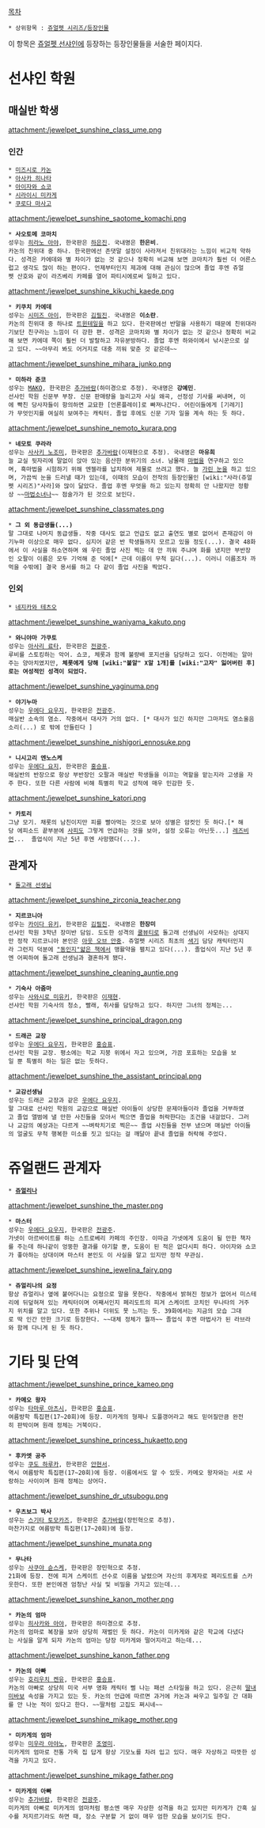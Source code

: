 [[목차]]
 * 상위항목 : [[쥬얼펫 시리즈/등장인물]]

이 항목은 [[쥬얼펫 선샤인]]에 등장하는 등장인물들을 서술한 페이지다.

= 선샤인 학원 =
== 매실반 학생 ==
attachment:/jewelpet_sunshine_class_ume.png
=== 인간 ===
 * [[미즈시로 카논]]
 * [[아사카 히나타]]
 * [[아이자와 쇼코]]
 * [[시라이시 미카게]]
 * [[쿠로다 마사고]]

attachment:/jewelpet_sunshine_saotome_komachi.png
 * '''사오토메 코마치'''
 성우는 [[히라노 아야]], 한국판은 [[하은진]]. 국내명은 '''한은비'''.
 카논의 친위대 중 하나. 한국판에선 존댓말 설정이 사라져서 친위대라는 느낌이 비교적 약하다. 성격은 카에데와 별 차이가 없는 것 같으나 정확히 비교해 보면 코마치가 훨씬 더 어른스럽고 생각도 많이 하는 편이다. 언제부터인지 제과에 대해 관심이 많으며 졸업 후엔 쥬얼펫 산호와 같이 라즈베리 카페를 열어 파티시에로써 일하고 있다.

attachment:/jewelpet_sunshine_kikuchi_kaede.png
 * '''키쿠치 카에데'''
 성우는 [[시미즈 아이]], 한국판은 [[김필진]]. 국내명은 '''이소란'''.
 카논의 친위대 중 하나로 [[트윈테일]]을 하고 있다. 한국판에선 반말을 사용하기 때문에 친위대라기보단 친구라는 느낌이 더 강한 편. 성격은 코마치와 별 차이가 없는 것 같으나 정확히 비교해 보면 카에데 쪽이 훨씬 더 발랄하고 자유분방하다. 졸업 후엔 하와이에서 낚시꾼으로 살고 있다. ~~아무리 봐도 어거지로 대충 끼워 맞춘 것 같은데~~

attachment:/jewelpet_sunshine_mihara_junko.png
 * '''미하라 준코'''
 성우는 [[MAKO]], 한국판은 [[추가바람]](하미경으로 추정). 국내명은 '''강예민'''.
 선샤인 학원 신문부 부장. 신문 판매량을 늘리고자 사실 왜곡, 선정성 기사를 써내며, 이에 빡친 당사자들이 항의하면 교묘한 [언론플레이]로 빠져나간다. 어린이들에게 [기레기]가 무엇인지를 여실히 보여주는 캐릭터. 졸업 후에도 신문 기자 일을 계속 하는 듯 하다.

attachment:/jewelpet_sunshine_nemoto_kurara.png
 * '''네모토 쿠라라'''
 성우는 [[사사키 노조미]], 한국판은 [[추가바람]](이재현으로 추정). 국내명은 '''마유희'''
 늘 교실 뒷자리에 말없이 앉아 있는 음산한 분위기의 소녀. 남몰래 [[마법]]을 연구하고 있으며, 흑마법을 시험하기 위해 엔젤라를 납치하여 제물로 쓰려고 했다. 늘 [[가린 눈]]을 하고 있으며, 가끔씩 눈을 드러낼 때가 있는데, 이때의 모습이 전작의 등장인물인 [wiki:"사라(쥬얼펫 시리즈)"사라]와 많이 닮았다. 졸업 후엔 무엇을 하고 있는지 정확히 안 나왔지만 정황상 ~~[[마법소녀]]나~~ 점술가가 된 것으로 보인다.

attachment:/jewelpet_sunshine_classmates.png
 * '''그 외 동급생들(...)'''
 말 그대로 나머지 동급생들. 작중 대사도 없고 언급도 없고 출연도 별로 없어서 존재감이 야기누마 이상으로 매우 없다. 심지어 같은 반 학생들까지 모르고 있을 정도(...). 결국 48화에서 이 사실을 하소연하며 왜 우린 졸업 사진 찍는 데 안 끼워 주냐며 화를 냈지만 부반장인 오팔이 이름은 모두 기억해 준 덕에[* 근데 이름이 무척 길다(...). 이러니 이름조차 까먹을 수밖에] 결국 용서를 하고 다 같이 졸업 사진을 찍었다.

=== 인외 ===
 * [[네지카와 테츠오]]

attachment:/jewelpet_sunshine_waniyama_kakuto.png
 * '''와니야마 가쿠토'''
 성우는 [[아사리 료타]], 한국판은 [[전광주]].
 루비를 스토킹하는 악어. 쇼코, 체롯과 함께 불량배 포지션을 담당하고 있다. 이전에는 알아주는 양아치였지만, '''체롯에게 당해 [wiki:"불알" X알 1개]를 [wiki:"고자" 잃어버린 후]로는 여성적인 성격이 되었다.'''

attachment:/jewelpet_sunshine_yaginuma.png
 * '''야기누마'''
 성우는 [[우에다 요우지]], 한국판은 [[전광주]].
 매실반 소속의 염소. 작중에서 대사가 거의 없다. [* 대사가 있긴 하지만 그마저도 염소울음소리(...) 로 밖에 안들린다 ]

attachment:/jewelpet_sunshine_nishigori_ennosuke.png
 * '''니시고리 엔노스케'''
 성우는 [[우에다 요지]], 한국판은 [[홍승표]].
 매실반의 반장으로 항상 부반장인 오팔과 매실반 학생들을 이끄는 역할을 맡는지라 고생을 자주 한다. 또한 다른 사람에 비해 특별히 학교 성적에 매우 민감한 듯.

attachment:/jewelpet_sunshine_katori.png
 * '''카토리'''
 그냥 모기. 채롯의 남친이지만 피를 빨아먹는 것으로 보아 성별은 암컷인 듯 하다.[* 해당 에피소드 끝부분에 [[사피(쥬얼펫 시리즈)|사피]]도 그렇게 언급하는 것을 보아, 설정 오류는 아닌듯...] [[레즈비언]]...  졸업식이 지난 5년 후엔 사망했다(...).

== 관계자 ==
 * [[돌고래 선생님]]

attachment:/jewelpet_sunshine_zirconia_teacher.png
 * '''지르코니아'''
 성우는 [[카이다 유키]], 한국판은 [[김필진]]. 국내명은 '''한장미'''
 선샤인 학원 3학년 장미반 담임. 도도한 성격의 [[쿨뷰티]]로 돌고래 선생님이 사모하는 상대지만 정작 지르코니아 본인은 [[아웃 오브 안중]]. 쥬얼펫 시리즈 최초의 [[색기]] 담당 캐릭터인지라 그런지 덕분에 [["동인지"얇은 책]]에서 맹활약을 펼치고 있다(...). 졸업식이 지난 5년 후엔 어찌하여 돌고래 선생님과 결혼하게 됐다.

attachment:/jewelpet_sunshine_cleaning_auntie.png
 * '''기숙사 아줌마'''
 성우는 [[사와시로 미유키]], 한국판은 [[이재현]].
 선샤인 학원 기숙사의 청소, 빨래, 취사를 담당하고 있다. 하지만 그녀의 정체는...

attachment:/jewelpet_sunshine_principal_dragon.png
 * '''드래곤 교장'''
 성우는 [[우에다 요우지]], 한국판은 [[홍승표]].
 선샤인 학원 교장. 평소에는 학교 지붕 위에서 자고 있으며, 가끔 포효하는 모습을 보일 뿐 특별히 하는 일은 없는 듯하다.

attachment:/jewelpet_sunshine_the_assistant_principal.png
 * '''교감선생님'''
 성우는 드래곤 교장과 같은 [[우에다 요우지]].
 말 그대로 선샤인 학원의 교감으로 매실반 아이들이 상당한 문제아들이라 졸업을 거부하였고 졸업 앨범에 낼 만한 사진들을 모아서 찍으면 졸업을 허락한다는 조건을 내걸었다. 그러나 교감의 예상과는 다르게 ~~벼락치기로 찍은~~ 졸업 사진들을 전부 냈으며 매실반 아이들의 얼굴도 무척 행복한 미소를 짓고 있다는 걸 깨달아 끝내 졸업을 허락해 주었다.

= 쥬얼랜드 관계자 =
 * '''[[쥬얼리나]]'''

attachment:/jewelpet_sunshine_the_master.png
 * '''마스터'''
 성우는 [[우에다 요우지]], 한국판은 [[전광주]].
 가넷이 아르바이트를 하는 스트로베리 카페의 주인장. 이따금 가넷에게 도움이 될 만한 책자를 주는데 하나같이 엉뚱한 결과를 야기할 뿐, 도움이 된 적은 없다시피 하다. 아이자와 쇼코가 좋아하는 상대이며 마스터 본인도 이 사실을 알고 있지만 정작 무관심.

attachment:/jewelpet_sunshine_jewelina_fairy.png
 * '''쥬얼리나의 요정'''
 항상 쥬얼리나 옆에 붙어다니는 요정으로 말을 못한다. 작중에서 밝혀진 정보가 없어서 미스테리에 뒤덮혀져 있는 캐릭터이며 어째서인지 페리도트의 피겨 스케이트 코치인 무나타의 거주지 위치를 알고 있다. 또한 추위나 더위도 못 느끼는 듯. 39화에서는 지금의 모습 그대로 딱 인간 만한 크기로 등장한다. ~~대체 정체가 뭘까~~ 졸업식 후엔 마법사가 된 라브라와 함께 다니게 된 듯 하다.

= 기타 및 단역 =
attachment:/jewelpet_sunshine_prince_kameo.png
 * '''카메오 왕자'''
 성우는 [[타마루 아츠시]], 한국판은 [[홍승표]].
 여름방학 특집편(17~20회)에 등장. 미카게의 형제나 도플갱어라고 해도 믿어질만큼 완전히 판박이며 원래 정체는 거북이다.

attachment:/jewelpet_sunshine_princess_hukaetto.png
 * '''후카엣 공주'''
 성우는 [[쿠도 하루카]], 한국판은 [[안현서]].
 역시 여름방학 특집편(17~20회)에 등장. 이름에서도 알 수 있듯. 카메오 왕자와는 서로 사랑하는 사이이며 원래 정체는 상어다.

attachment:/jewelpet_sunshine_dr_utsubogu.png
 * '''우츠보그 박사'''
 성우는 [[스기타 토모카즈]], 한국판은 [[추가바람]](장민혁으로 추정).
 마찬가지로 여름방학 특집편(17~20회)에 등장.

attachment:/jewelpet_sunshine_munata.png
 * '''무나타'''
 성우는 [[사쿠야 슌스케]], 한국판은 장민혁으로 추정.
 21화에 등장. 전에 피겨 스케이트 선수로 이름을 날렸으며 자신의 후계자로 페리도트를 스카웃한다. 또한 본인에겐 엄청난 사실 및 비밀을 가지고 있는데...

attachment:/jewelpet_sunshine_kanon_mother.png
 * '''카논의 엄마'''
 성우는 [[히사카와 아야]], 한국판은 하미경으로 추정.
 카논의 엄마로 복장을 보아 상당히 재벌인 듯 하다. 카논이 미카게와 같은 학교에 다녔다는 사실을 알게 되자 카논의 엄마는 당장 미카게와 떨어지라고 하는데...

attachment:/jewelpet_sunshine_kanon_father.png
 * '''카논의 아빠'''
 성우는 [[호리우치 켄유]], 한국판은 [[홍승표]].
 카논의 아빠로 상당히 미국 서부 영화 캐릭터 삘 나는 패션 스타일을 하고 있다. 은근히 [[딸내미바보]] 속성을 가지고 있는 듯. 카논의 언급에 따르면 과거에 카논과 싸우고 일주일 간 대화를 안 나눈 적이 있다고 한다. ~~딸처럼 고집도 쩌시네~~

attachment:/jewelpet_sunshine_mikage_mother.png
 * '''미카게의 엄마'''
 성우는 [[미우라 아야노]], 한국판은 [[조영미]].
 미카게의 엄마로 전통 가옥 집 답게 항상 기모노를 차려 입고 있다. 매우 자상하고 따뜻한 성격을 가지고 있다.

attachment:/jewelpet_sunshine_mikage_father.png
 * '''미카게의 아빠'''
 성우는 [[추가바람]], 한국판은 [[전광주]].
 미카게의 아빠로 미카게의 엄마처럼 평소엔 매우 자상한 성격을 하고 있지만 미카게가 간혹 실수를 저지르기라도 하면 때, 장소 구분할 거 없이 매우 엄한 모습을 보이기도 한다.

